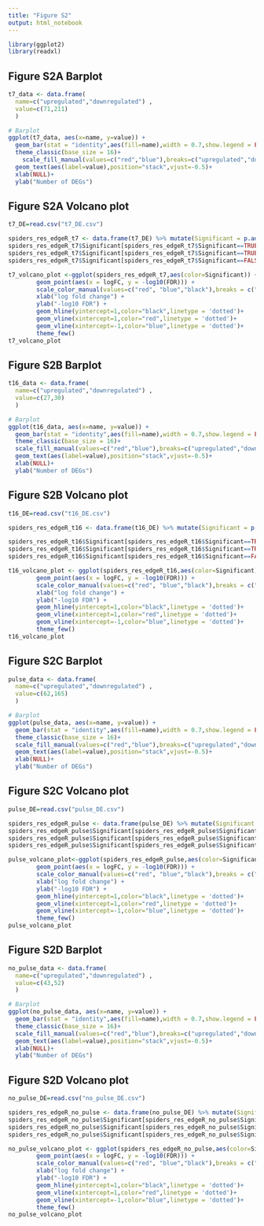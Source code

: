 ```yaml
---
title: "Figure S2"
output: html_notebook
---
```




```r
library(ggplot2)
library(readxl)
```

## Figure S2A Barplot
```r
t7_data <- data.frame(
  name=c("upregulated","downregulated") ,  
  value=c(71,211)
  )

# Barplot
ggplot(t7_data, aes(x=name, y=value)) + 
  geom_bar(stat = "identity",aes(fill=name),width = 0.7,show.legend = FALSE)+
  theme_classic(base_size = 16)+
    scale_fill_manual(values=c("red","blue"),breaks=c("upregulated","downregulated"))+
  geom_text(aes(label=value),position="stack",vjust=-0.5)+
  xlab(NULL)+
  ylab("Number of DEGs")
```
## Figure S2A Volcano plot
```r
t7_DE=read.csv("t7_DE.csv")
```


```r
spiders_res_edgeR_t7 <- data.frame(t7_DE) %>% mutate(Significant = p.adjust(t7_DE$PValue[t7_DE$logFC != 0], method="BH")<0.05)
spiders_res_edgeR_t7$Significant[spiders_res_edgeR_t7$Significant==TRUE & spiders_res_edgeR_t7$logFC>1] <- "upregulated"
spiders_res_edgeR_t7$Significant[spiders_res_edgeR_t7$Significant==TRUE & spiders_res_edgeR_t7$logFC<(-1)] <- "downregulated"
spiders_res_edgeR_t7$Significant[spiders_res_edgeR_t7$Significant==FALSE | spiders_res_edgeR_t7$Significant==TRUE ] <- "unchange"
```


```r
t7_volcano_plot <-ggplot(spiders_res_edgeR_t7,aes(color=Significant)) + 
        geom_point(aes(x = logFC, y = -log10(FDR))) + 
        scale_color_manual(values=c("red", "blue","black"),breaks = c("upregulated","downregulated","unchange"))+
        xlab("log fold change") + 
        ylab("-log10 FDR") +
        geom_hline(yintercept=1,color="black",linetype = 'dotted')+
        geom_vline(xintercept=1,color="red",linetype = 'dotted')+ 
        geom_vline(xintercept=-1,color="blue",linetype = 'dotted')+
        theme_few()
t7_volcano_plot 
```

## Figure S2B Barplot
```r
t16_data <- data.frame(
  name=c("upregulated","downregulated") ,  
  value=c(27,30)
  )

# Barplot
ggplot(t16_data, aes(x=name, y=value)) + 
  geom_bar(stat = "identity",aes(fill=name),width = 0.7,show.legend = FALSE)+
  theme_classic(base_size = 16)+
  scale_fill_manual(values=c("red","blue"),breaks=c("upregulated","downregulated"))+
  geom_text(aes(label=value),position="stack",vjust=-0.5)+
  xlab(NULL)+
  ylab("Number of DEGs")
```
## Figure S2B Volcano plot
```r
t16_DE=read.csv("t16_DE.csv")
```


```r
spiders_res_edgeR_t16 <- data.frame(t16_DE) %>% mutate(Significant = p.adjust(t16_DE$PValue[Pulse_DE$logFC != 0], method="BH")<0.05)

spiders_res_edgeR_t16$Significant[spiders_res_edgeR_t16$Significant==TRUE & spiders_res_edgeR_t16$logFC>1] <- "upregulated"
spiders_res_edgeR_t16$Significant[spiders_res_edgeR_t16$Significant==TRUE &spiders_res_edgeR_t16$logFC<(-1)] <- "downregulated"
spiders_res_edgeR_t16$Significant[spiders_res_edgeR_t16$Significant==FALSE | spiders_res_edgeR_t16$Significant==TRUE] <- "unchange"
```


```r
t16_volcano_plot <- ggplot(spiders_res_edgeR_t16,aes(color=Significant)) + 
        geom_point(aes(x = logFC, y = -log10(FDR))) + 
        scale_color_manual(values=c("red", "blue","black"),breaks = c("upregulated","downregulated","unchange"))+
        xlab("log fold change") + 
        ylab("-log10 FDR") +
        geom_hline(yintercept=1,color="black",linetype = 'dotted')+
        geom_vline(xintercept=1,color="red",linetype = 'dotted')+ 
        geom_vline(xintercept=-1,color="blue",linetype = 'dotted')+
        theme_few()
t16_volcano_plot 
```

## Figure S2C Barplot
```r
pulse_data <- data.frame(
  name=c("upregulated","downregulated") ,  
  value=c(62,165)
  )

# Barplot
ggplot(pulse_data, aes(x=name, y=value)) + 
  geom_bar(stat = "identity",aes(fill=name),width = 0.7,show.legend = FALSE)+
  theme_classic(base_size = 16)+
  scale_fill_manual(values=c("red","blue"),breaks=c("upregulated","downregulated"))+
  geom_text(aes(label=value),position="stack",vjust=-0.5)+
  xlab(NULL)+
  ylab("Number of DEGs")
```
## Figure S2C Volcano plot
```r
pulse_DE=read.csv("pulse_DE.csv")
```


```r
spiders_res_edgeR_pulse <- data.frame(pulse_DE) %>% mutate(Significant = p.adjust(pulse_DE$PValue, method="BH")<0.05)
spiders_res_edgeR_pulse$Significant[spiders_res_edgeR_pulse$Significant==TRUE & spiders_res_edgeR_pulse$logFC>1] <- "upregulated"
spiders_res_edgeR_pulse$Significant[spiders_res_edgeR_pulse$Significant==TRUE &spiders_res_edgeR_pulse$logFC<(-1)] <- "downregulated"
spiders_res_edgeR_pulse$Significant[spiders_res_edgeR_pulse$Significant==FALSE | spiders_res_edgeR_pulse$Significant==TRUE] <- "unchange"
```


```r
pulse_volcano_plot<-ggplot(spiders_res_edgeR_pulse,aes(color=Significant)) + 
        geom_point(aes(x = logFC, y = -log10(FDR))) + 
        scale_color_manual(values=c("red", "blue","black"),breaks = c("upregulated","downregulated","unchange"))+
        xlab("log fold change") + 
        ylab("-log10 FDR") +
        geom_hline(yintercept=1,color="black",linetype = 'dotted')+
        geom_vline(xintercept=1,color="red",linetype = 'dotted')+ 
        geom_vline(xintercept=-1,color="blue",linetype = 'dotted')+
        theme_few()
pulse_volcano_plot
```


## Figure S2D Barplot
```r
no_pulse_data <- data.frame(
  name=c("upregulated","downregulated") ,  
  value=c(43,52)
  )

# Barplot
ggplot(no_pulse_data, aes(x=name, y=value)) + 
  geom_bar(stat = "identity",aes(fill=name),width = 0.7,show.legend = FALSE)+
  theme_classic(base_size = 16)+
  scale_fill_manual(values=c("red","blue"),breaks=c("upregulated","downregulated"))+
  geom_text(aes(label=value),position="stack",vjust=-0.5)+
  xlab(NULL)+
  ylab("Number of DEGs")
```
## Figure S2D Volcano plot
```r
no_pulse_DE=read.csv("no_pulse_DE.csv")
```


```r
spiders_res_edgeR_no_pulse <- data.frame(no_pulse_DE) %>% mutate(Significant = p.adjust(no_pulse_DE$PValue, method="BH")<0.05)
spiders_res_edgeR_no_pulse$Significant[spiders_res_edgeR_no_pulse$Significant==TRUE & spiders_res_edgeR_no_pulse$logFC>1] <- "upregulated"
spiders_res_edgeR_no_pulse$Significant[spiders_res_edgeR_no_pulse$Significant==TRUE &spiders_res_edgeR_no_pulse$logFC<(-1)] <- "downregulated"
spiders_res_edgeR_no_pulse$Significant[spiders_res_edgeR_no_pulse$Significant==FALSE | spiders_res_edgeR_no_pulse$Significant==TRUE] <- "unchange"
```


```r
no_pulse_volcano_plot <- ggplot(spiders_res_edgeR_no_pulse,aes(color=Significant)) + 
        geom_point(aes(x = logFC, y = -log10(FDR))) + 
        scale_color_manual(values=c("red", "blue","black"),breaks = c("upregulated","downregulated","unchange"))+
        xlab("log fold change") + 
        ylab("-log10 FDR") +
        geom_hline(yintercept=1,color="black",linetype = 'dotted')+
        geom_vline(xintercept=1,color="red",linetype = 'dotted')+ 
        geom_vline(xintercept=-1,color="blue",linetype = 'dotted')+
        theme_few()
no_pulse_volcano_plot
```

